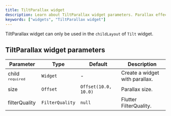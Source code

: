 ```yaml
---
title: TiltParallax widget
description: Learn about TiltParallax widget parameters. Parallax effect in the Tilt widget.
keywords: ["widgets", "TiltParallax widget"]
---
```


TiltParallax widget can only be used in the `childLayout` of `Tilt` widget.

## TiltParallax widget parameters

| Parameter                   | Type            | Default              | Description                    |
| --------------------------- | --------------- | -------------------- | ------------------------------ |
| child <sup>`required`</sup> | `Widget`        | -                    | Create a widget with parallax. |
| size                        | `Offset`        | `Offset(10.0, 10.0)` | Parallax size.                 |
| filterQuality               | `FilterQuality` | `null`               | Flutter FilterQuality.         |

